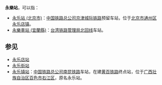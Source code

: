 '''永樂站'''，可以指：

*[[永乐站_(北京市)|永乐站 (北京市)]]：[[中国铁路总公司|中国铁路总公司]][[京津城际铁路|京津城际铁路]]预留车站，位于[[北京市|北京市]][[通州区_(北京市)|通州区]][[永乐店镇|永乐店镇]]。
*[[永樂車站_(宜蘭縣)|永樂車站 (宜蘭縣)]]：[[台湾铁路管理局|台湾铁路管理局]][[北回线|北回线]]车站。

==参见==
*[[永乐店站|永乐店站]]
*[[永乐街站|永乐街站]]
*[[永乐镇站|永乐镇站]]：[[中国铁路总公司|中国铁路总公司]][[南昆铁路|南昆铁路]]车站，在建[[黄百铁路|黄百铁路]]终点站，位于[[广西壮族自治区|广西壮族自治区]][[百色市|百色市]][[右江区|右江区]]，原名永乐站。
{{disambig|cat=三字车站名消歧义}}